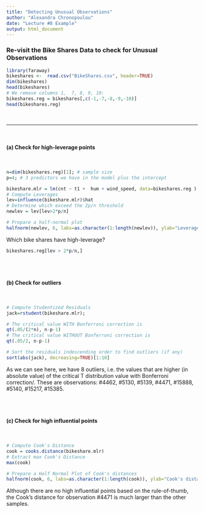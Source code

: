 ```yaml
---
title: "Detecting Unusual Observations"
author: "Alexandra Chronopoulou"
date: "Lecture #8 Example"
output: html_document
---
```




### Re-visit the Bike Shares Data to check for Unusual Observations

```r
library(faraway)
bikeshares <-  read.csv("BikeShares.csv", header=TRUE)
dim(bikeshares)
head(bikeshares)
# We remove columns 1,  7, 8, 9, 10:
bikeshares.reg = bikeshares[,c(-1,-7,-8,-9,-10)]
head(bikeshares.reg)
```

<br>
<hr>
<br>


#### (a) Check for high-leverage points

<br>

```r
n=dim(bikeshares.reg)[1]; # sample size
p=4; # 3 predictors we have in the model plus the intercept

bikeshare.mlr = lm(cnt ~ t1 +  hum + wind_speed, data=bikeshares.reg )
# Compute Leverages
lev=influence(bikeshare.mlr)$hat
# Determine which exceed the 2p/n threshold
newlev = lev[lev>2*p/n]

# Prepare a half-normal plot 
halfnorm(newlev, 6, labs=as.character(1:length(newlev)), ylab="Leverages")
```

Which bike shares have high-leverage?


```r
bikeshares.reg[lev > 2*p/n,]
```

<br><br>

#### (b) Check for outliers

<br>

```r
# Compute Studentized Residuals
jack=rstudent(bikeshare.mlr);

# The critical value WITH Bonferroni correction is
qt(.05/(2*n), n-p-1) 
# The critical value WITHOUT Bonferroni correction is
qt(.05/2, n-p-1)

# Sort the residuals indescending order to find outliers (if any)
sort(abs(jack), decreasing=TRUE)[1:10]
```

As we can see here, we have 8 outliers, i.e. the values that are higher (in absolute value) of the critical T distribution value with Bonferroni correction/. These are  observations: #4462, #5130, #5139, #4471, #15888, #5140, #15217, #15385.

<br><br>

#### (c) Check for high influential points

<br>

```r
# Compute Cook's Distance
cook = cooks.distance(bikeshare.mlr)
# Extract max Cook's Distance
max(cook)

# Prepare a Half Normal Plot of Cook's distances
halfnorm(cook, 6, labs=as.character(1:length(cook)), ylab="Cook's distances")
```


Although there are no high influential points based on the rule-of-thumb, the Cook’s distance for observation #4471 is much larger than the other samples. 

